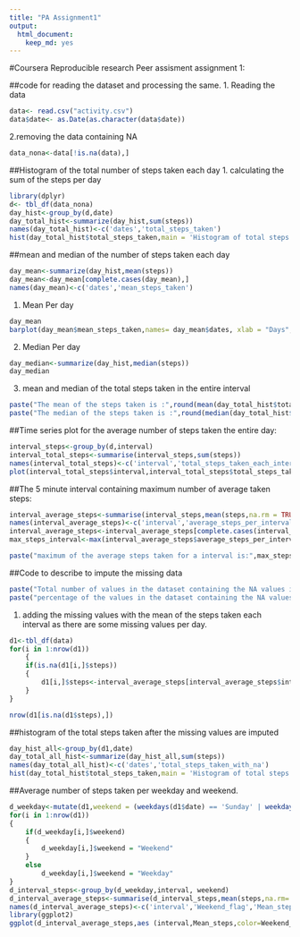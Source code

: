 ```yaml
---
title: "PA Assignment1"
output: 
  html_document: 
    keep_md: yes
---
```


#Coursera Reproducible research Peer assisment assignment 1: 

##code for reading the dataset and processing the same. 
1. Reading the data
```r
data<- read.csv("activity.csv")
data$date<- as.Date(as.character(data$date))
```
2.removing the data containing NA
```r
data_nona<-data[!is.na(data),]
```

##Histogram of the total number of steps taken each day
1. calculating the sum of the steps per day
```r
library(dplyr)
d<- tbl_df(data_nona)
day_hist<-group_by(d,date)
day_total_hist<-summarize(day_hist,sum(steps))
names(day_total_hist)<-c('dates','total_steps_taken')
hist(day_total_hist$total_steps_taken,main = 'Histogram of total steps taken per day',xlab = 'Total Steps taken', ylab = 'Frequency of the total steps taken')
```

##mean and median of the number of steps taken each day 
```r
day_mean<-summarize(day_hist,mean(steps))
day_mean<-day_mean[complete.cases(day_mean),]
names(day_mean)<-c('dates','mean_steps_taken')
```

1. Mean Per day
```r
day_mean
barplot(day_mean$mean_steps_taken,names= day_mean$dates, xlab = "Days", ylab="mean steps taken",main = "Mean of the total steps taken")
```

2. Median Per day
```r
day_median<-summarize(day_hist,median(steps))
day_median
```

3. mean and median of the total steps taken in the entire interval
```r
paste("The mean of the steps taken is :",round(mean(day_total_hist$total_steps_taken,na.rm= TRUE)))
paste("The median of the steps taken is :",round(median(day_total_hist$total_steps_taken,na.rm= TRUE)))
```

##Time series plot for the average number of steps taken the entire day:
```r
interval_steps<-group_by(d,interval)
interval_total_steps<-summarise(interval_steps,sum(steps))
names(interval_total_steps)<-c('interval','total_steps_taken_each_interval')
plot(interval_total_steps$interval,interval_total_steps$total_steps_taken_each_interval,type = "l",xlab = "Intervals", ylab = "Total steps taken each interval across all days", main = "Time series plot for the steps taken across all days")
```

##The 5 minute interval containing maximum number of average taken steps:
```r
interval_average_steps<-summarise(interval_steps,mean(steps,na.rm = TRUE))
names(interval_average_steps)<-c('interval','average_steps_per_interval')
interval_average_steps<-interval_average_steps[complete.cases(interval_average_steps),]
max_steps_interval<-max(interval_average_steps$average_steps_per_interval,na.rm= TRUE)

paste("maximum of the average steps taken for a interval is:",max_steps_interval," The same occurs at: ",interval_average_steps[interval_average_steps$average_steps_per_interval==max_steps_interval,]$interval)
```


##Code to describe to impute the missing data
```r
paste("Total number of values in the dataset containing the NA values is",nrow(data[is.na(data$steps),]))
paste("percentage of the values in the dataset containing the NA values is",(nrow(data[is.na(data$steps),])/nrow(data))*100,"%")
```

1. adding the missing values with the mean of the steps taken each interval as there are some missing values per day.
```r
d1<-tbl_df(data)
for(i in 1:nrow(d1))
    {
    if(is.na(d1[i,]$steps))
    {
        d1[i,]$steps<-interval_average_steps[interval_average_steps$interval ==  d1[i,]$interval,]$average_steps_per_interval
    }
}

nrow(d1[is.na(d1$steps),])
```

##histogram of the total steps taken after the missing values are imputed
```r
day_hist_all<-group_by(d1,date)
day_total_all_hist<-summarize(day_hist_all,sum(steps))
names(day_total_all_hist)<-c('dates','total_steps_taken_with_na')
hist(day_total_hist$total_steps_taken,main = 'Histogram of total steps taken per day',xlab = 'Total Steps taken including NA', ylab = 'Frequency of the total steps taken')
```

##Average number of steps taken per weekday and weekend. 
```r
d_weekday<-mutate(d1,weekend = (weekdays(d1$date) == 'Sunday' | weekdays(d1$date) == 'Saturday'))
for(i in 1:nrow(d1))
{
    if(d_weekday[i,]$weekend)
    {
        d_weekday[i,]$weekend = "Weekend"
    }
    else
        d_weekday[i,]$weekend = "Weekday"
}
d_interval_steps<-group_by(d_weekday,interval, weekend)
d_interval_average_steps<-summarise(d_interval_steps,mean(steps,na.rm= TRUE))
names(d_interval_average_steps)<-c('interval','Weekend_flag','Mean_steps')
library(ggplot2)
ggplot(d_interval_average_steps,aes (interval,Mean_steps,color=Weekend_flag))+geom_line() +facet_grid(.~Weekend_flag)+xlab("Interval")+ylab("Average steps taken")+ ggtitle("Comparison of the activity performance")
```
